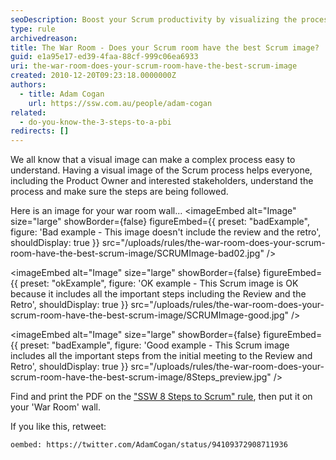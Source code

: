 ```yaml
---
seoDescription: Boost your Scrum productivity by visualizing the process on your War Room wall with an effective image that includes all crucial steps from initial meetings to reviews and retrospectives.
type: rule
archivedreason:
title: The War Room - Does your Scrum room have the best Scrum image?
guid: e1a95e17-ed39-4faa-88cf-999c06ea6933
uri: the-war-room-does-your-scrum-room-have-the-best-scrum-image
created: 2010-12-20T09:23:18.0000000Z
authors:
  - title: Adam Cogan
    url: https://ssw.com.au/people/adam-cogan
related:
  - do-you-know-the-3-steps-to-a-pbi
redirects: []
---
```


We all know that a visual image can make a complex process easy to understand. Having a visual image of the Scrum process helps everyone, including the Product Owner and interested stakeholders, understand the process and make sure the steps are being followed.

Here is an image for your war room wall...
<imageEmbed
  alt="Image"
  size="large"
  showBorder={false}
  figureEmbed={{
    preset: "badExample",
    figure: 'Bad example - This image doesn\'t include the review and the retro',
    shouldDisplay: true
  }}
  src="/uploads/rules/the-war-room-does-your-scrum-room-have-the-best-scrum-image/SCRUMImage-bad02.jpg"
/>

<imageEmbed
  alt="Image"
  size="large"
  showBorder={false}
  figureEmbed={{
    preset: "okExample",
    figure: 'OK example - This Scrum image is OK because it includes all the important steps including the Review and the Retro',
    shouldDisplay: true
  }}
  src="/uploads/rules/the-war-room-does-your-scrum-room-have-the-best-scrum-image/SCRUMImage-good.jpg"
/>

<imageEmbed
  alt="Image"
  size="large"
  showBorder={false}
  figureEmbed={{
    preset: "badExample",
    figure: 'Good example - This Scrum image includes all the important steps from the initial meeting to the Review and Retro',
    shouldDisplay: true
  }}
  src="/uploads/rules/the-war-room-does-your-scrum-room-have-the-best-scrum-image/8Steps_preview.jpg"
/>

Find and print the PDF on the ["SSW 8 Steps to Scrum" rule](/8-steps-to-scrum), then put it on your 'War Room' wall.

If you like this, retweet:

`oembed: https://twitter.com/AdamCogan/status/94109372908711936`